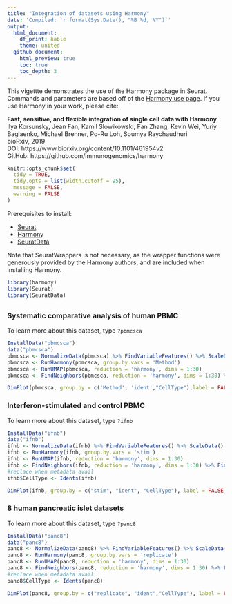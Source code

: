 ```yaml
---
title: "Integration of datasets using Harmony"
date: 'Compiled: `r format(Sys.Date(), "%B %d, %Y")`'
output: 
  html_document:
    df_print: kable
    theme: united
  github_document:
    html_preview: true
    toc: true
    toc_depth: 3
---
```


This vigettte demonstrates the use of the Harmony package in Seurat. Commands and parameters are based off of the [Harmony use page](https://github.com/immunogenomics/harmony). If you use Harmony in your work, please cite:

**Fast, sensitive, and flexible integration of single cell data with Harmony**  
Ilya Korsunsky, Jean Fan, Kamil Slowikowski, Fan Zhang, Kevin Wei, Yuriy Baglaenko, Michael Brenner, Po-Ru Loh, Soumya Raychaudhuri  
bioRxiv, 2019  
DOI: https://www.biorxiv.org/content/10.1101/461954v2  
GitHub: https://github.com/immunogenomics/harmony  


```r
knitr::opts_chunk$set(
  tidy = TRUE,
  tidy.opts = list(width.cutoff = 95),
  message = FALSE,
  warning = FALSE
)
```

Prerequisites to install: 

* [Seurat](https://satijalab.org/seurat/install) 
* [Harmony](https://github.com/immunogenomics/harmony)
* [SeuratData](https://github.com/satijalab/seurat-data) 

Note that SeuratWrappers is not necessary, as the wrapper functions were generously provided by the Harmony authors, and are included when installing Harmony. 

```r
library(harmony)
library(Seurat)
library(SeuratData)
```

## {.tabset .tabset-pills}

### Systematic comparative analysis of human PBMC

To learn more about this dataset, type `?pbmcsca` 

```r
InstallData("pbmcsca")
data("pbmcsca")
pbmcsca <- NormalizeData(pbmcsca) %>% FindVariableFeatures() %>% ScaleData() %>% RunPCA()
pbmcsca <- RunHarmony(pbmcsca, group.by.vars = 'Method')
pbmcsca <- RunUMAP(pbmcsca, reduction = 'harmony', dims = 1:30)
pbmcsca <- FindNeighbors(pbmcsca, reduction = 'harmony', dims = 1:30) %>% FindClusters()
```
```r
DimPlot(pbmcsca, group.by = c('Method', 'ident',"CellType"),label = FALSE, ncol = 3) 
```

### Interferon-stimulated and control PBMC

To learn more about this dataset, type `?ifnb` 

```r
InstallData("ifnb")
data("ifnb")
ifnb <- NormalizeData(ifnb) %>% FindVariableFeatures() %>% ScaleData() %>% RunPCA()
ifnb <- RunHarmony(ifnb, group.by.vars = 'stim')
ifnb <- RunUMAP(ifnb, reduction = 'harmony', dims = 1:30)
ifnb <- FindNeighbors(ifnb, reduction = 'harmony', dims = 1:30) %>% FindClusters()
#replace when metadata avail
ifnb$CellType <- Idents(ifnb)
```
```r
DimPlot(ifnb, group.by = c("stim", "ident", "CellType"), label = FALSE, ncol=3)
```

### 8 human pancreatic islet datasets

To learn more about this dataset, type `?panc8` 

```r
InstallData("panc8")
data("panc8")
panc8 <- NormalizeData(panc8) %>% FindVariableFeatures() %>% ScaleData() %>% RunPCA()
panc8 <- RunHarmony(panc8, group.by.vars = 'replicate')
panc8 <- RunUMAP(panc8, reduction = 'harmony', dims = 1:30)
panc8 <- FindNeighbors(panc8, reduction = 'harmony', dims = 1:30) %>% FindClusters()
#replace when metadata avail
panc8$CellType <- Idents(panc8)
```
```r
DimPlot(panc8, group.by = c("replicate", "ident","CellType"), label = FALSE, ncol=3)
```
